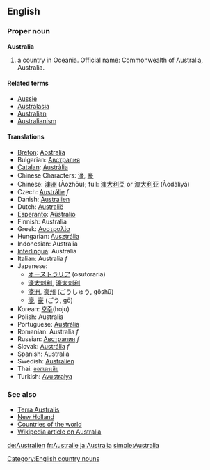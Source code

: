 ==English==

===Proper noun===
'''Australia'''

# a country in Oceania. Official name: Commonwealth of Australia, Australia.

====Related terms====
*[[Aussie]]
*[[Australasia]]
*[[Australian]]
*[[Australianism]]

====Translations====
*[[Breton]]: [[Aostralia]]
*Bulgarian: [[Австралия]]
*[[Catalan]]: [[Austràlia]]
*Chinese Characters: [[濠]], [[豪]]
*Chinese: [[澳洲]] (Àozhōu); full: [[澳大利亞]] or [[澳大利亚]] (Àodàlìyǎ)
*Czech: [[Austrálie]]  ''f''
*Danish: [[Australien]]
*Dutch: [[Australië]]
*[[Esperanto]]: [[Aŭstralio]]
*Finnish: Australia
*Greek: [[Αυστραλία]]
*Hungarian: [[Ausztrália]]
*Indonesian: Australia
*[[Interlingua]]: Australia
*Italian: Australia ''f''
*Japanese:
**[[オーストラリア]] (ōsutoraria)
**[[濠太刺利]], [[濠太剌利]]
**[[濠洲]], [[豪州]] (ごうしゅう, gōshū)
**[[濠]], [[豪]] (ごう, gō)
*Korean: [[호주]](hoju)
*Polish: Australia
*Portuguese: [[Austrália]]
*Romanian: Australia ''f''
*Russian: [[Австралия]] ''f''
*Slovak: [[Austrália]] ''f''
*Spanish: Australia
*Swedish: [[Australien]]
*Thai: [[ออสเตรเลีย]]
*Turkish: [[Avustralya]]

===See also===
*[[Terra Australis]]
*[[New Holland]]
*[[Countries of the world]]
*[[w:en:Australia|Wikipedia article on Australia]]

[[de:Australien]]
[[fr:Australie]]
[[ja:Australia]]
[[simple:Australia]]

[[Category:English country nouns]]